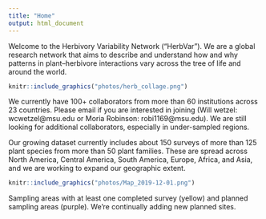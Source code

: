 ```yaml
---
title: "Home"
output: html_document
---
```


Welcome to the Herbivory Variability Network ("HerbVar"). We are a global research network that aims to describe and understand how and why patterns in plant--herbivore interactions vary across the tree of life and around the world.

```r
knitr::include_graphics("photos/herb_collage.png")
```

We currently have 100+ collaborators from more than 60 institutions across 23 countries. Please email if you are interested in joining (Will wetzel: wcwetzel@msu.edu or Moria Robinson: robi1169@msu.edu). We are still looking for additional collaborators, especially in under-sampled regions.

Our growing dataset currently includes about 150 surveys of more than 125 plant species from more than 50 plant families. These are spread across North America, Central America, South America,  Europe, Africa, and Asia, and we are working to expand our geographic extent.

```r
knitr::include_graphics("photos/Map_2019-12-01.png")
```

Sampling areas with at least one completed survey (yellow) and planned sampling areas (purple). We’re continually adding new planned sites.